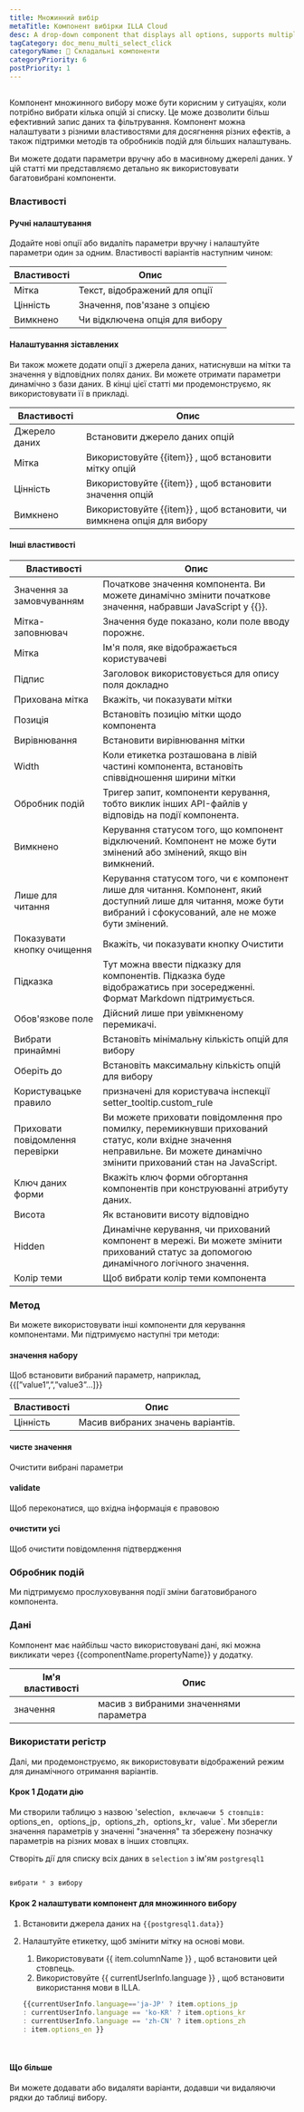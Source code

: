 ```yaml
---
title: Множинний вибір
metaTitle: Компонент вибірки ILLA Cloud
desc: A drop-down component that displays all options, supports multiple selections
tagCategory: doc_menu_multi_select_click
categoryName: 🧬 Складальні компоненти
categoryPriority: 6
postPriority: 1
---
```


## <h2 hidden>Multi-select</h2>

Компонент множинного вибору може бути корисним у ситуаціях, коли потрібно вибрати кілька опцій зі списку. Це може дозволити більш ефективний запис даних та фільтрування. Компонент можна налаштувати з різними властивостями для досягнення різних ефектів, а також підтримки методів та обробників подій для більших налаштувань.

Ви можете додати параметри вручну або в масивному джерелі даних. У цій статті ми представляємо детально як використовувати багатовибрані компоненти. 

### Властивості

#### Ручні налаштування

Додайте нові опції або видаліть параметри вручну і налаштуйте параметри один за одним. Властивості варіантів наступним чином: 

| Властивості | Опис                           |
| ----------- | ------------------------------ |
| Мітка       | Текст, відображений для опції  |
| Цінність    | Значення, пов'язане з опцією   |
| Вимкнено    | Чи відключена опція для вибору |

#### Налаштування зіставлених

Ви також можете додати опції з джерела даних, натиснувши на мітки та значення у відповідних полях даних. Ви можете отримати параметри динамічно з бази даних. В кінці цієї статті ми продемонструємо, як використовувати її в прикладі.

| Властивості   | Опис                                                                   |
| ------------- | ---------------------------------------------------------------------- |
| Джерело даних | Встановити джерело даних опцій                                         |
| Мітка         | Використовуйте {{item}} , щоб встановити мітку опцій                   |
| Цінність      | Використовуйте {{item}} , щоб встановити значення опцій                |
| Вимкнено      | Використовуйте {{item}} , щоб встановити, чи вимкнена опція для вибору |

#### Інші властивості

| Властивості                      | Опис                                                                                                                                                                       |
| -------------------------------- | -------------------------------------------------------------------------------------------------------------------------------------------------------------------------- |
| Значення за замовчуванням        | Початкове значення компонента. Ви можете динамічно змінити початкове значення, набравши JavaScript у {{}}.                                                                 |
| Мітка-заповнювач                 | Значення буде показано, коли поле вводу порожнє.                                                                                                                           |
| Мітка                            | Ім'я поля, яке відображається користувачеві                                                                                                                                |
| Підпис                           | Заголовок використовується для опису поля докладно                                                                                                                         |
| Прихована мітка                  | Вкажіть, чи показувати мітки                                                                                                                                               |
| Позиція                          | Встановіть позицію мітки щодо компонента                                                                                                                                   |
| Вирівнювання                     | Встановити вирівнювання мітки                                                                                                                                              |
| Width                            | Коли етикетка розташована в лівій частині компонента, встановіть співвідношення ширини мітки                                                                               |
| Обробник подій                   | Тригер запит, компоненти керування, тобто виклик інших API-файлів у відповідь на події компонента.                                                                         |
| Вимкнено                         | Керування статусом того, що компонент відключений. Компонент не може бути змінений або змінений, якщо він вимкнений.                                                       |
| Лише для читання                 | Керування статусом того, чи є компонент лише для читання. Компонент, який доступний лише для читання, може бути вибраний і сфокусований, але не може бути змінений.        |
| Показувати кнопку очищення       | Вкажіть, чи показувати кнопку Очистити                                                                                                                                     |
| Підказка                         | Тут можна ввести підказку для компонентів. Підказка буде відображатись при зосередженні. Формат Markdown підтримується.                                                    |
| Обов'язкове поле                 | Дійсний лише при увімкненому перемикачі.                                                                                                                                   |
| Вибрати принаймні                | Встановіть мінімальну кількість опцій для вибору                                                                                                                           |
| Оберіть до                       | Встановіть максимальну кількість опцій для вибору                                                                                                                          |
| Користувацьке правило            | призначені для користувача інспекції setter_tooltip.custom_rule                                                                                                            |
| Приховати повідомлення перевірки | Ви можете приховати повідомлення про помилку, перемикнувши прихований статус, коли вхідне значення неправильне. Ви можете динамічно змінити прихований стан на JavaScript. |
| Ключ даних форми                 | Вкажіть ключ форми обгортання компонентів при конструюванні атрибуту даних.                                                                                                |
| Висота                           | Як встановити висоту відповідно                                                                                                                                            |
| Hidden                           | Динамічне керування, чи прихований компонент в мережі. Ви можете змінити прихований статус за допомогою динамічного логічного значення.                                    |
| Колір теми                       | Щоб вибрати колір теми компонента                                                                                                                                          |

### Метод

Ви можете використовувати інші компоненти для керування компонентами. Ми підтримуємо наступні три методи:

#### значення набору

Щоб встановити вибраний параметр, наприклад, {{[”value1”,”,”value3”…]}}

| Властивості | Опис                               |
| ----------- | ---------------------------------- |
| Цінність    | Масив вибраних значень варіантів.  |

#### чисте значення

Очистити вибрані параметри

#### validate

Щоб переконатися, що вхідна інформація є правовою

#### очистити усі

Щоб очистити повідомлення підтвердження

### Обробник подій

Ми підтримуємо прослуховування події зміни багатовибраного компонента.

### Дані

Компонент має найбільш часто використовувані дані, які можна викликати через {{componentName.propertyName}} у додатку.

| Ім'я властивості | Опис                                   |
| ---------------- | -------------------------------------- |
| значення         | масив з вибраними значеннями параметра |

### Використати регістр

Далі, ми продемонструємо, як використовувати відображений режим для динамічного отримання варіантів. 

#### Крок 1 Додати дію

Ми створили таблицю з назвою 'selection`, включаючи 5 стовпців: `options_en`, `options_jp`, `options_zh`, `options_kr`, `value\`. Ми зберегли значення параметрів у значенні "значення" та збережену позначку параметрів на різних мовах в інших стовпцях. 

Створіть дії для списку всіх даних в `selection` з ім'ям `postgresql1`

<img src='https://cdn.illacloud.com/official-website/img/docs/assemble/multiselect1.png' alt="" />

```jsx
вибрати * з вибору
```

#### Крок 2 налаштувати компонент для множинного вибору

1.  Встановити джерела даних на `{{postgresql1.data}}` 
2.  Налаштуйте етикетку, щоб змінити мітку на основі мови. 

    1.  Використовувати {{ item.columnName }} , щоб встановити цей стовпець. 
    2.  Використовуйте {{ currentUserInfo.language }} , щоб встановити використання мови в ILLA.

    ```jsx
    {{currentUserInfo.language=='ja-JP' ? item.options_jp 
    : currentUserInfo.language == 'ko-KR' ? item.options_kr 
    : currentUserInfo.language == 'zh-CN' ? item.options_zh 
    : item.options_en }}
    ```

<img src='https://cdn.illacloud.com/official-website/img/docs/assemble/multiselect2.png' alt="" />

<img src='https://cdn.illacloud.com/official-website/img/docs/assemble/multiselect3.png' alt="" />

#### Що більше

Ви можете додавати або видаляти варіанти, додавши чи видаляючи рядки до таблиці вибору.
